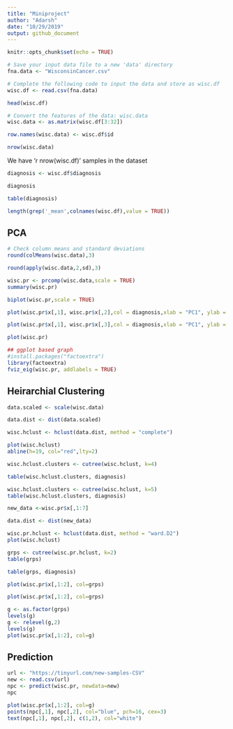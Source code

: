 ```yaml
---
title: "Miniproject"
author: "Adarsh"
date: "10/29/2019"
output: github_document
---
```


```r
knitr::opts_chunk$set(echo = TRUE)
```

```r
# Save your input data file to a new 'data' directory
fna.data <- "WisconsinCancer.csv"

# Complete the following code to input the data and store as wisc.df
wisc.df <- read.csv(fna.data)
```

```r
head(wisc.df)
```

```r
# Convert the features of the data: wisc.data
wisc.data <- as.matrix(wisc.df[3:32])
```

```r
row.names(wisc.data) <- wisc.df$id
```

```r
nrow(wisc.data)
```
We have 'r nrow(wisc.df)' samples in the dataset

```r
diagnosis <- wisc.df$diagnosis
```

```r
diagnosis
```
```r
table(diagnosis)
```
```r
length(grep('_mean',colnames(wisc.df),value = TRUE))
```

## PCA

```r
# Check column means and standard deviations
round(colMeans(wisc.data),3)

round(apply(wisc.data,2,sd),3)
```
```r
wisc.pr <- prcomp(wisc.data,scale = TRUE)
summary(wisc.pr)
```



```r
biplot(wisc.pr,scale = TRUE)

```


```r
plot(wisc.pr$x[,1], wisc.pr$x[,2],col = diagnosis,xlab = "PC1", ylab = "PC2")
```
```r
plot(wisc.pr$x[,1], wisc.pr$x[,3],col = diagnosis,xlab = "PC1", ylab = "PC3")
```
```r
plot(wisc.pr)
```

```r
## ggplot based graph
#install.packages("factoextra")
library(factoextra)
fviz_eig(wisc.pr, addlabels = TRUE)
```


## Heirarchial Clustering

```r
data.scaled <- scale(wisc.data)
```

```r
data.dist <- dist(data.scaled)
```


```r
wisc.hclust <- hclust(data.dist, method = "complete")

```

```r
plot(wisc.hclust)
abline(h=19, col="red",lty=2)

```
```r
wisc.hclust.clusters <- cutree(wisc.hclust, k=4)
```


```r
table(wisc.hclust.clusters, diagnosis)
```
```r
wisc.hclust.clusters <- cutree(wisc.hclust, k=5)
table(wisc.hclust.clusters, diagnosis)

```


```r
new_data <-wisc.pr$x[,1:7]
```

```r
data.dist <- dist(new_data)
```

```r
wisc.pr.hclust <- hclust(data.dist, method = "ward.D2")
plot(wisc.hclust)

```

```r
grps <- cutree(wisc.pr.hclust, k=2)
table(grps)
```

```r
table(grps, diagnosis)
```

```r
plot(wisc.pr$x[,1:2], col=grps)

```

```r
plot(wisc.pr$x[,1:2], col=grps)

```

```r
g <- as.factor(grps)
levels(g)
g <- relevel(g,2)
levels(g)
plot(wisc.pr$x[,1:2], col=g)

```

## Prediction

```r
url <- "https://tinyurl.com/new-samples-CSV"
new <- read.csv(url)
npc <- predict(wisc.pr, newdata=new)
npc

```

```r
plot(wisc.pr$x[,1:2], col=g)
points(npc[,1], npc[,2], col="blue", pch=16, cex=3)
text(npc[,1], npc[,2], c(1,2), col="white")
```

